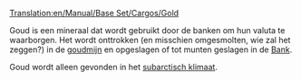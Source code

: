 [[Translation:en/Manual/Base Set/Cargos/Gold]]

{{nl/Manual/Base Set/Cargos/Vracht|name=Goud
|image=en/Manual/Base Set/Cargos/Gold.png
|geproduceerd=[[nl/Manual/Base Set/Industries/Goudmijn|Goudmijn]]
|geaccepteerd=[[nl/Manual/Base Set/Industries/Bank|Bank]]
}}

Goud is een mineraal dat wordt gebruikt door de banken om hun valuta te waarborgen. Het wordt onttrokken (en misschien omgesmolten, wie zal het zeggen?) in de [[nl/Manual/Base Set/Industries/Goudmijn|goudmijn]] en opgeslagen of tot munten geslagen in de [[nl/Manual/Base Set/Industries/Bank|Bank]].

Goud wordt alleen gevonden in het [[nl/Manual/Klimaat#subarctisch|subarctisch klimaat]].